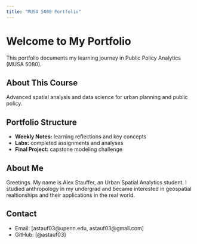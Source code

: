 ```yaml
---
title: "MUSA 5080 Portfolio"
---
```


# Welcome to My Portfolio

This portfolio documents my learning journey in Public Policy Analytics (MUSA 5080).

## About This Course
Advanced spatial analysis and data science for urban planning and public policy.

## Portfolio Structure
- **Weekly Notes:** learning reflections and key concepts
- **Labs:** completed assignments and analyses
- **Final Project:** capstone modeling challenge

## About Me
Greetings. My name is Alex Stauffer, an Urban Spatial Analytics student. I studied anthropology in my undergrad and became interested in geospatial realtionships and their applications in the real world. 


## Contact
- Email: [astauf03@upenn.edu, astauf03@gmail.com]
- GitHub: [@astauf03]
